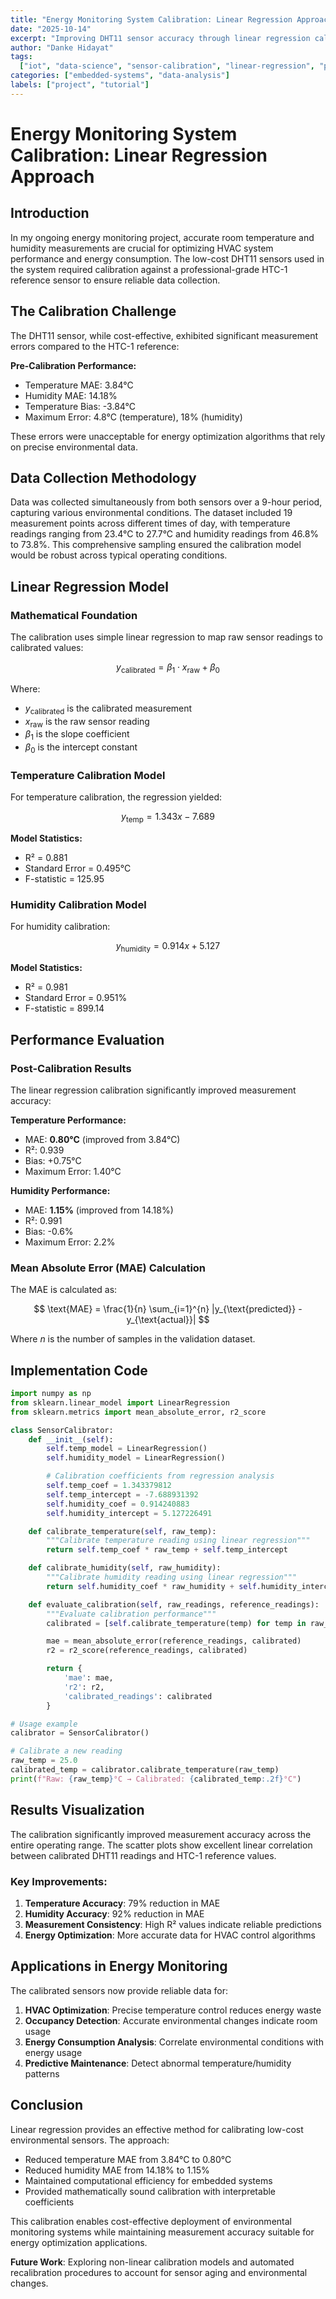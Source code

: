 ```yaml
---
title: "Energy Monitoring System Calibration: Linear Regression Approach for Sensor Accuracy"
date: "2025-10-14"
excerpt: "Improving DHT11 sensor accuracy through linear regression calibration against HTC-1 reference measurements, achieving 0.8°C MAE in temperature and 1.15% MAE in humidity readings."
author: "Danke Hidayat"
tags:
  ["iot", "data-science", "sensor-calibration", "linear-regression", "python"]
categories: ["embedded-systems", "data-analysis"]
labels: ["project", "tutorial"]
---
```


# Energy Monitoring System Calibration: Linear Regression Approach

## Introduction

In my ongoing energy monitoring project, accurate room temperature and humidity measurements are crucial for optimizing HVAC system performance and energy consumption. The low-cost DHT11 sensors used in the system required calibration against a professional-grade HTC-1 reference sensor to ensure reliable data collection.

## The Calibration Challenge

The DHT11 sensor, while cost-effective, exhibited significant measurement errors compared to the HTC-1 reference:

**Pre-Calibration Performance:**

- Temperature MAE: 3.84°C
- Humidity MAE: 14.18%
- Temperature Bias: -3.84°C
- Maximum Error: 4.8°C (temperature), 18% (humidity)

These errors were unacceptable for energy optimization algorithms that rely on precise environmental data.

## Data Collection Methodology

Data was collected simultaneously from both sensors over a 9-hour period, capturing various environmental conditions. The dataset included 19 measurement points across different times of day, with temperature readings ranging from 23.4°C to 27.7°C and humidity readings from 46.8% to 73.8%. This comprehensive sampling ensured the calibration model would be robust across typical operating conditions.

## Linear Regression Model

### Mathematical Foundation

The calibration uses simple linear regression to map raw sensor readings to calibrated values:

$$
y_{\text{calibrated}} = \beta_1 \cdot x_{\text{raw}} + \beta_0
$$

Where:

- $y_{\text{calibrated}}$ is the calibrated measurement
- $x_{\text{raw}}$ is the raw sensor reading
- $\beta_1$ is the slope coefficient
- $\beta_0$ is the intercept constant

### Temperature Calibration Model

For temperature calibration, the regression yielded:

$$
y_{\text{temp}} = 1.343x - 7.689
$$

**Model Statistics:**

- R² = 0.881
- Standard Error = 0.495°C
- F-statistic = 125.95

### Humidity Calibration Model

For humidity calibration:

$$
y_{\text{humidity}} = 0.914x + 5.127
$$

**Model Statistics:**

- R² = 0.981
- Standard Error = 0.951%
- F-statistic = 899.14

## Performance Evaluation

### Post-Calibration Results

The linear regression calibration significantly improved measurement accuracy:

**Temperature Performance:**

- MAE: **0.80°C** (improved from 3.84°C)
- R²: 0.939
- Bias: +0.75°C
- Maximum Error: 1.40°C

**Humidity Performance:**

- MAE: **1.15%** (improved from 14.18%)
- R²: 0.991
- Bias: -0.6%
- Maximum Error: 2.2%

### Mean Absolute Error (MAE) Calculation

The MAE is calculated as:

$$
\text{MAE} = \frac{1}{n} \sum_{i=1}^{n} |y_{\text{predicted}} - y_{\text{actual}}|
$$

Where $n$ is the number of samples in the validation dataset.

## Implementation Code

```python
import numpy as np
from sklearn.linear_model import LinearRegression
from sklearn.metrics import mean_absolute_error, r2_score

class SensorCalibrator:
    def __init__(self):
        self.temp_model = LinearRegression()
        self.humidity_model = LinearRegression()

        # Calibration coefficients from regression analysis
        self.temp_coef = 1.343379812
        self.temp_intercept = -7.688931392
        self.humidity_coef = 0.914240883
        self.humidity_intercept = 5.127226491

    def calibrate_temperature(self, raw_temp):
        """Calibrate temperature reading using linear regression"""
        return self.temp_coef * raw_temp + self.temp_intercept

    def calibrate_humidity(self, raw_humidity):
        """Calibrate humidity reading using linear regression"""
        return self.humidity_coef * raw_humidity + self.humidity_intercept

    def evaluate_calibration(self, raw_readings, reference_readings):
        """Evaluate calibration performance"""
        calibrated = [self.calibrate_temperature(temp) for temp in raw_readings]

        mae = mean_absolute_error(reference_readings, calibrated)
        r2 = r2_score(reference_readings, calibrated)

        return {
            'mae': mae,
            'r2': r2,
            'calibrated_readings': calibrated
        }

# Usage example
calibrator = SensorCalibrator()

# Calibrate a new reading
raw_temp = 25.0
calibrated_temp = calibrator.calibrate_temperature(raw_temp)
print(f"Raw: {raw_temp}°C → Calibrated: {calibrated_temp:.2f}°C")
```

## Results Visualization

The calibration significantly improved measurement accuracy across the entire operating range. The scatter plots show excellent linear correlation between calibrated DHT11 readings and HTC-1 reference values.

### Key Improvements:

1. **Temperature Accuracy**: 79% reduction in MAE
2. **Humidity Accuracy**: 92% reduction in MAE
3. **Measurement Consistency**: High R² values indicate reliable predictions
4. **Energy Optimization**: More accurate data for HVAC control algorithms

## Applications in Energy Monitoring

The calibrated sensors now provide reliable data for:

1. **HVAC Optimization**: Precise temperature control reduces energy waste
2. **Occupancy Detection**: Accurate environmental changes indicate room usage
3. **Energy Consumption Analysis**: Correlate environmental conditions with energy usage
4. **Predictive Maintenance**: Detect abnormal temperature/humidity patterns

## Conclusion

Linear regression provides an effective method for calibrating low-cost environmental sensors. The approach:

- Reduced temperature MAE from 3.84°C to 0.80°C
- Reduced humidity MAE from 14.18% to 1.15%
- Maintained computational efficiency for embedded systems
- Provided mathematically sound calibration with interpretable coefficients

This calibration enables cost-effective deployment of environmental monitoring systems while maintaining measurement accuracy suitable for energy optimization applications.

**Future Work**: Exploring non-linear calibration models and automated recalibration procedures to account for sensor aging and environmental changes.
